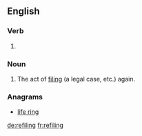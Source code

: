 ==English==

===Verb===
{{head|en}}

# {{present participle of|refile}}

===Noun===
{{en-noun}}

# The act of [[file|filing]] (a legal case, etc.) again.

===Anagrams===
* [[life ring#English|life ring]]

[[de:refiling]]
[[fr:refiling]]